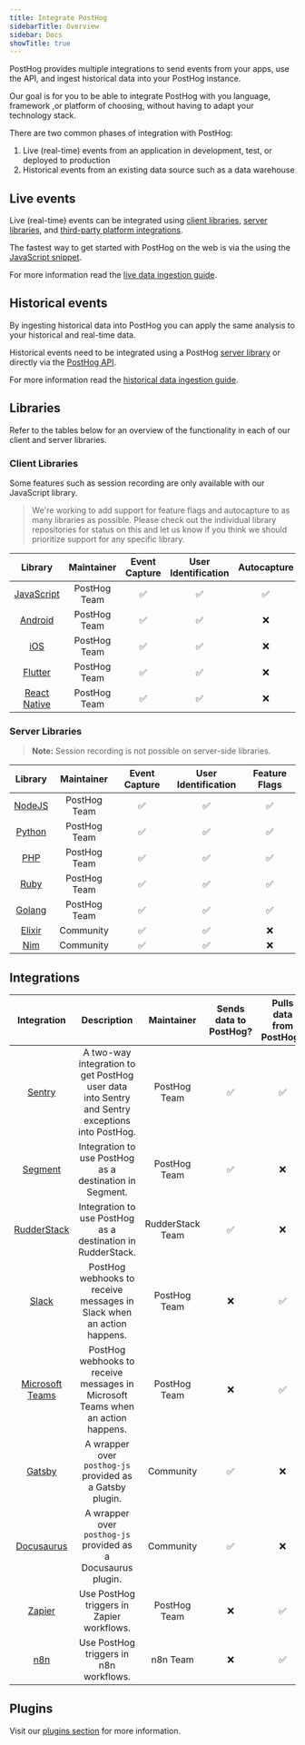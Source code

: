 ```yaml
---
title: Integrate PostHog
sidebarTitle: Overview
sidebar: Docs
showTitle: true
---
```


PostHog provides multiple integrations to send events from your apps, use the API, and ingest historical data into your PostHog instance.

Our goal is for you to be able to integrate PostHog with you language, framework ,or platform of choosing, without having to adapt your technology stack.

There are two common phases of integration with PostHog:

1. Live (real-time) events from an application in development, test, or deployed to production
2. Historical events from an existing data source such as a data warehouse

## Live events

Live (real-time) events can be integrated using [client libraries](#client-libraries), [server libraries](#server-libraries), and [third-party platform integrations](#integrations).

The fastest way to get started with PostHog on the web is via the using the [JavaScript snippet](/docs/integrate/client/snippet-installation).

For more information read the [live data ingestion guide](/docs/integrate/ingest-live-data).

## Historical events

By ingesting historical data into PostHog you can apply the same analysis to your historical and real-time data.

Historical events need to be integrated using a PostHog [server library](#server-libraries) or directly via the [PostHog API](/docs/api/overview).

For more information read the [historical data ingestion guide](/docs/integrate/ingest-historic-data).

## Libraries

Refer to the tables below for an overview of the functionality in each of our client and server libraries.

### Client Libraries

Some features such as session recording are only available with our JavaScript library.

> We're working to add support for feature flags and autocapture to as many libraries as possible. Please check out the individual library repositories for status on this and let us know if you think we should prioritize support for any specific library.

<OverflowXSection>

|                     Library                             | Maintainer   | Event Capture | User Identification | Autocapture | Session Recording |                         Feature Flags                         |
| :-----------------------------------------------------: | :----------: | :-----------: | :-----------------: | :---------: | :---------------: | :-----------------------------------------------------------: |
|        [JavaScript](/docs/integrate/client/js)          | PostHog Team |       ✅      |          ✅          |    ✅      |        ✅          |                              ✅                               |
|       [Android](/docs/integrate/client/android)         | PostHog Team |       ✅      |          ✅          |    ❌      |        ❌          |                              ❌                               |
|           [iOS](/docs/integrate/client/ios)             | PostHog Team |       ✅      |          ✅          |    ❌      |        ❌          |                              ❌                               |
|       [Flutter](/docs/integrate/client/flutter)         | PostHog Team |       ✅      |          ✅          |    ❌      |        ❌          |                              ❌                               |
|  [React Native](/docs/integrate/client/react-native)    | PostHog Team |       ✅      |          ✅          |    ❌      |        ❌          |                              ❌                               |

</OverflowXSection>

### Server Libraries

> **Note:** Session recording is not possible on server-side libraries.

|                     Library                             | Maintainer   | Event Capture | User Identification | Feature Flags |
| :-----------------------------------------------------: | :----------: | :-----------: | :-----------------: |:------------: |
|         [NodeJS](/docs/integrate/server/node)            | PostHog Team |       ✅      |          ✅          |      ✅       |
|        [Python](/docs/integrate/server/python)           | PostHog Team |       ✅      |          ✅          |      ✅       |
|           [PHP](/docs/integrate/server/php)              | PostHog Team |       ✅      |          ✅          |      ✅       |
|          [Ruby](/docs/integrate/server/ruby)             | PostHog Team |       ✅      |          ✅          |      ✅       |
|          [Golang](/docs/integrate/server/go)             | PostHog Team |       ✅      |          ✅          |      ✅       |
|        [Elixir](/docs/integrate/server/elixir)           |  Community   |       ✅      |          ✅          |      ❌       |
| [Nim](https://github.com/Yardanico/posthog-nim)         |  Community   |       ✅      |          ✅          |      ❌       |



<HiddenSection headingType='h3' title='Library Activity Stats' >

<LibraryStats />

</HiddenSection>

## Integrations

|                       Integration                        |                                          Description                                           |    Maintainer    | Sends data to PostHog? | Pulls data from PostHog? |
| :------------------------------------------------------: | :--------------------------------------------------------------------------------------------: | :--------------: | :--------------------: | :----------------------: |
|             [Sentry](/docs/integrate/third-party/sentry)             | A two-way integration to get PostHog user data into Sentry and Sentry exceptions into PostHog. |   PostHog Team   |           ✅           |            ✅            |
|            [Segment](/docs/integrate/third-party/segment)            |                    Integration to use PostHog as a destination in Segment.                     |   PostHog Team   |           ✅           |            ❌            |
|          [RudderStack](/docs/integrate/third-party/sentry)           |                  Integration to use PostHog as a destination in RudderStack.                   | RudderStack Team |           ✅           |            ❌            |
|              [Slack](/docs/integrate/webhooks/slack)              |             PostHog webhooks to receive messages in Slack when an action happens.              |   PostHog Team   |           ❌           |            ✅            |
|    [Microsoft Teams](/docs/integrate/webhooks/microsoft-teams)    |        PostHog webhooks to receive messages in Microsoft Teams when an action happens.         |   PostHog Team   |           ❌           |            ✅            |
|             [Gatsby](/docs/integrate/third-party/gatsby)             |                    A wrapper over `posthog-js` provided as a Gatsby plugin.                    |    Community     |           ✅           |            ❌            |
|         [Docusaurus](/docs/integrate/third-party/docusaurus)         |                  A wrapper over `posthog-js` provided as a Docusaurus plugin.                  |    Community     |           ✅           |            ❌            |
|  [Zapier](https://zapier.com/apps/posthog/integrations)  |                           Use PostHog triggers in Zapier workflows.                            |   PostHog Team   |           ❌           |            ✅            |
| [n8n](https://docs.n8n.io/nodes/n8n-nodes-base.postHog/) |                             Use PostHog triggers in n8n workflows.                             |     n8n Team     |           ❌           |            ✅            |

## Plugins

Visit our [plugins section](/docs/plugins/overview) for more information.
